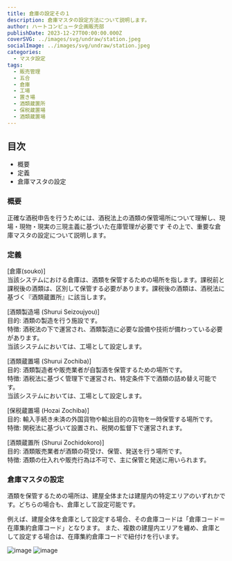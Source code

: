 ```yaml
---
title: 倉庫の設定その１
description: 倉庫マスタの設定方法について説明します。
author: ハートコンピュータ企画販売部
publishDate: 2023-12-27T00:00:00.000Z
coverSVG: ../images/svg/undraw/station.jpeg
socialImage: ../images/svg/undraw/station.jpeg
categories:
  - マスタ設定
tags:
  - 販売管理
  - 五合
  - 倉庫
  - 工場
  - 置き場
  - 酒類蔵置所
  - 保税蔵置場
  - 酒類蔵置場
---
```


## 目次
 - 概要
 - 定義
 - 倉庫マスタの設定

### 概要
正確な酒税申告を行うためには、酒税法上の酒類の保管場所について理解し、現場・現物・現実の三現主義に基づいた在庫管理が必要です 
その上で、重要な倉庫マスタの設定について説明します。

### 定義
[倉庫(souko)]  
当該システムにおける倉庫は、酒類を保管するための場所を指します。課税前と課税後の酒類は、区別して保管する必要があります。課税後の酒類は、酒税法に基づく『酒類蔵置所』に該当します。

[酒類製造場 (Shurui Seizoujyou)]  
目的: 酒類の製造を行う施設です。  
特徴: 酒税法の下で運営され、酒類製造に必要な設備や技術が備わっている必要があります。  
当該システムにおいては、工場として設定します。

[酒類蔵置場 (Shurui Zochiba)]  
目的: 酒類製造者や販売業者が自製酒を保管するための場所です。  
特徴: 酒税法に基づく管理下で運営され、特定条件下で酒類の詰め替え可能です。  
当該システムにおいては、工場として設定します。

[保税蔵置場 (Hozai Zochiba)]  
目的: 輸入手続き未済の外国貨物や輸出目的の貨物を一時保管する場所です。  
特徴: 関税法に基づいて設置され、税関の監督下で運営されます。

[酒類蔵置所 (Shurui Zochidokoro)]  
目的: 酒類販売業者が酒類の荷受け、保管、発送を行う場所です。  
特徴: 酒類の仕入れや販売行為は不可で、主に保管と発送に用いられます。

### 倉庫マスタの設定
酒類を保管するための場所は、建屋全体または建屋内の特定エリアのいずれかです。どちらの場合も、倉庫として設定可能です。

例えば、建屋全体を倉庫として設定する場合、その倉庫コードは「倉庫コード＝在庫集約倉庫コード」となります。
また、複数の建屋内エリアを纏め、倉庫として設定する場合は、在庫集約倉庫コードで紐付けを行います。

![image](https://storageaccountdaiwa9829.blob.core.windows.net/manual/souko=tateya.png)
![image](https://storageaccountdaiwa9829.blob.core.windows.net/manual/sokosyuuyaku.png)